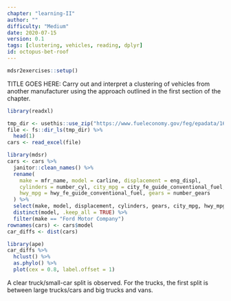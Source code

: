 ```yaml
---
chapter: "learning-II"
author: ""
difficulty: "Medium"
date: 2020-07-15 
version: 0.1
tags: [clustering, vehicles, reading, dplyr]
id: octopus-bet-roof
---
```


```r
mdsr2exercises::setup()
```

TITLE GOES HERE: Carry out and interpret a clustering of vehicles from another manufacturer using the 
approach outlined in the first section of the chapter.

<!--begin-answer-->
```r
library(readxl)

tmp_dir <- usethis::use_zip("https://www.fueleconomy.gov/feg/epadata/16data.zip")
file <- fs::dir_ls(tmp_dir) %>%
  head(1)
cars <- read_excel(file)
```

```r
library(mdsr)
cars <- cars %>%
  janitor::clean_names() %>%
  rename(
    make = mfr_name, model = carline, displacement = eng_displ,
    cylinders = number_cyl, city_mpg = city_fe_guide_conventional_fuel,
    hwy_mpg = hwy_fe_guide_conventional_fuel, gears = number_gears
  ) %>%
  select(make, model, displacement, cylinders, gears, city_mpg, hwy_mpg) %>%
  distinct(model, .keep_all = TRUE) %>%
  filter(make == "Ford Motor Company")
rownames(cars) <- cars$model
car_diffs <- dist(cars)
```

```r
library(ape)
car_diffs %>%
  hclust() %>%
  as.phylo() %>%
  plot(cex = 0.8, label.offset = 1)
```

A clear truck/small-car split is observed.  For the trucks, the first split is between large trucks/cars and big trucks and vans.
<!--end-answer-->



